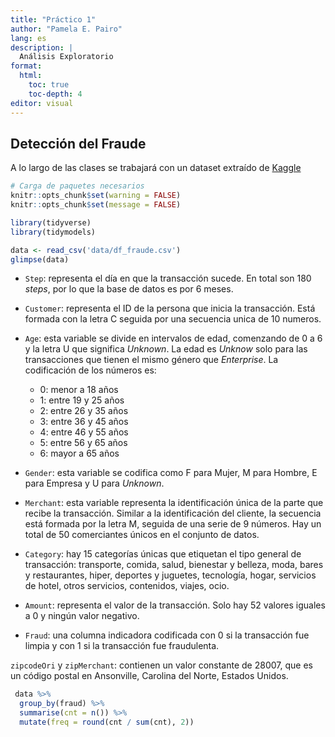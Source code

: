 ---
title: "Práctico 1"
author: "Pamela E. Pairo"
lang: es
description: |
  Análisis Exploratorio
format:
  html:
    toc: true
    toc-depth: 4
editor: visual
---

## Detección del Fraude

A lo largo de las clases se trabajará con un dataset extraído de [Kaggle](https://www.kaggle.com/datasets/ealaxi/banksim1?select=bs140513_032310.csv)

```{r, message=FALSE}
# Carga de paquetes necesarios
knitr::opts_chunk$set(warning = FALSE)
knitr::opts_chunk$set(message = FALSE)

library(tidyverse)
library(tidymodels)
```

```{r}
data <- read_csv('data/df_fraude.csv')
glimpse(data)
```

- `Step`: representa el día en que la transacción sucede. En total son 180 _steps_, por lo que la base de datos es por 6 meses.

- `Customer`: representa el ID de la persona que inicia la transacción. Está formada con la letra C seguida por una secuencia unica de 10 numeros.

- `Age`: esta variable se divide en intervalos de edad, comenzando de 0 a 6 y la letra U que significa _Unknown_. La edad es _Unknow_ solo para las transacciones que tienen el mismo género que _Enterprise_. La codificación de los números es:

  + 0: menor a 18 años
  + 1: entre 19 y 25 años
  + 2: entre 26 y 35 años
  + 3: entre 36 y 45 años
  + 4: entre 46 y 55 años
  + 5: entre 56 y 65 años
  + 6: mayor a 65 años

- `Gender`: esta variable se codifica como F para Mujer, M para Hombre, E para Empresa y U para _Unknown_.

- `Merchant`: esta variable representa la identificación única de la parte que recibe la transacción. Similar a la identificación del cliente, la secuencia está formada por la letra M, seguida de una serie de 9 números. Hay un total de 50 comerciantes únicos en el conjunto de datos.

- `Category`: hay 15 categorías únicas que etiquetan el tipo general de transacción: transporte, comida, salud, bienestar y belleza, moda, bares y restaurantes, hiper, deportes y juguetes, tecnología, hogar, servicios de hotel, otros servicios, contenidos, viajes, ocio.

- `Amount`: representa el valor de la transacción. Solo hay 52 valores iguales a 0 y ningún valor negativo.

- `Fraud`: una columna indicadora codificada con 0 si la transacción fue limpia y con 1 si la transacción fue fraudulenta.

`zipcodeOri` y `zipMerchant`: contienen un valor constante de 28007, que es un código postal en Ansonville, Carolina del Norte, Estados Unidos. 

```{r}
 data %>%
  group_by(fraud) %>%
  summarise(cnt = n()) %>%
  mutate(freq = round(cnt / sum(cnt), 2))
```







